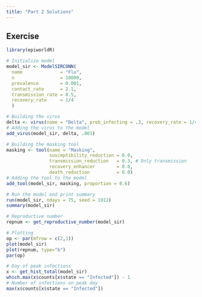 ```yaml
---
title: "Part 2 Solutions"
---
```


## Exercise

```r
library(epiworldR)

# Initialize model
model_sir <- ModelSIRCONN(
  name              = "Flu",
  n                 = 10000, 
  prevalence        = 0.001, 
  contact_rate      = 2.1,
  transmission_rate = 0.5,
  recovery_rate     = 1/4
  )

# Building the virus
delta <- virus(name = "Delta", prob_infecting = .3, recovery_rate = 1/4)
# Adding the virus to the model
add_virus(model_sir, delta, .001)

# Building the masking tool
masking <- tool(name = "Masking",   
                susceptibility_reduction = 0.0,
                transmission_reduction   = 0.3, # Only transmission
                recovery_enhancer        = 0.0,
                death_reduction          = 0.0)
# Adding the tool to the model
add_tool(model_sir, masking, proportion = 0.6)

# Run the model and print summary
run(model_sir, ndays = 75, seed = 1912)
summary(model_sir)

# Reproductive number 
repnum <- get_reproductive_number(model_sir)

# Plotting
op <- par(mfrow = c(2,1))
plot(model_sir)
plot(repnum, type="b")
par(op)

# Day of peak infections 
x <- get_hist_total(model_sir)
which.max(x$counts[x$state == "Infected"]) - 1
# Number of infections on peak day
max(x$counts[x$state == "Infected"])
```

